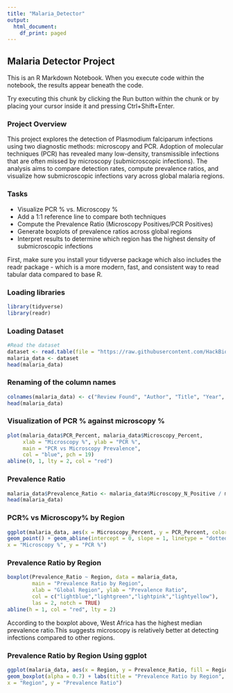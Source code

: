 ---
title: "Malaria_Detector"
output:
  html_document:
    df_print: paged
---


## Malaria Detector Project

This is an R Markdown Notebook. When you execute code within the notebook, the results appear beneath the code.

Try executing this chunk by clicking the Run button within the chunk or by placing your cursor inside it and pressing Ctrl+Shift+Enter.

### Project  Overview
This project explores the detection of Plasmodium falciparum infections using two diagnostic methods: microscopy and PCR. Adoption of molecular techniques (PCR) has revealed many low-density, transmissible infections that are often missed by microscopy (submicroscopic infections). The analysis aims to compare detection rates, compute prevalence ratios, and visualize how submicroscopic infections vary across global malaria regions.


### Tasks
- Visualize PCR % vs. Microscopy %
- Add a 1:1 reference line to compare both techniques
- Compute the Prevalence Ratio (Microscopy Positives/PCR Positives)
- Generate boxplots of prevalence ratios across global regions
- Interpret results to determine which region has the highest density of submicroscopic infections

First, make sure you install your tidyverse package which also includes the readr package - which is a more modern, fast, and consistent way to read tabular data compared to base R.

### Loading libraries

```{r libraries, message=FALSE}
library(tidyverse)
library(readr)
```

### Loading Dataset


```{r}
#Read the dataset
dataset <- read.table(file = "https://raw.githubusercontent.com/HackBio-Internship/public_datasets/main/R/lancet_malaria.txt", header = TRUE, sep = "\t")
malaria_data <- dataset
head(malaria_data)
```

### Renaming of the column names

```{r}
colnames(malaria_data) <- c("Review Found", "Author", "Title", "Year", "Region","Country","Location", "PCR_N_Tested", "PCR_N_Positive", "PCR_Percent","Microscopy_N_Tested", "Microscopy_N_Positive", "Microscopy_Percent", "Historical_Transmission", "Current_Transmission", "Setting_20", "Setting_15", "Setting_10", "Setting_5", "PCR_Method", "Microscopy_Fields", "Sampling_Season", "Notes")
head(malaria_data)
```


### Visualization of PCR % against microscopy %

```{r}
plot(malaria_data$PCR_Percent, malaria_data$Microscopy_Percent,
     xlab = "Microscopy %", ylab = "PCR %",
     main = "PCR vs Microscopy Prevalence",
     col = "blue", pch = 19)
abline(0, 1, lty = 2, col = "red")
```

### Prevalence Ratio

```{r}
malaria_data$Prevalence_Ratio <- malaria_data$Microscopy_N_Positive / malaria_data$PCR_N_Positive
head(malaria_data)
```

### PCR% vs Microscopy% by Region

```{r}
ggplot(malaria_data, aes(x = Microscopy_Percent, y = PCR_Percent, color = Region)) +
geom_point() + geom_abline(intercept = 0, slope = 1, linetype = "dotted") + facet_wrap(~Region) + labs(title = "PCR% vs Microscopy% by Region",
x = "Microscopy %", y = "PCR %")
```

### Prevalence Ratio by Region

```{r}
boxplot(Prevalence_Ratio ~ Region, data = malaria_data,
        main = "Prevalence Ratio by Region",
        xlab = "Global Region", ylab = "Prevalence Ratio",
        col = c("lightblue","lightgreen","lightpink","lightyellow"),
        las = 2, notch = TRUE)
abline(h = 1, col = "red", lty = 2) 
```

According to the boxplot above, West Africa has the highest median prevalence ratio.This suggests microscopy is relatively better at detecting infections compared to other regions.


### Prevalence Ratio by Region Using ggplot

```{r}
ggplot(malaria_data, aes(x = Region, y = Prevalence_Ratio, fill = Region)) +
geom_boxplot(alpha = 0.7) + labs(title = "Prevalence Ratio by Region",
x = "Region", y = "Prevalence Ratio") 
```
